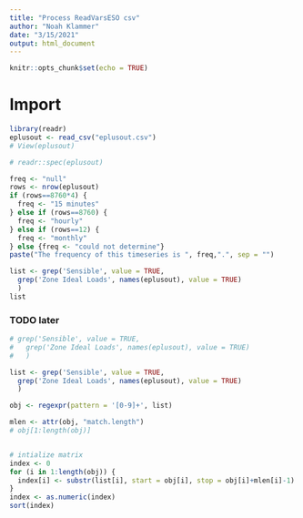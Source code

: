 ```yaml
---
title: "Process ReadVarsESO csv"
author: "Noah Klammer"
date: "3/15/2021"
output: html_document
---
```


```r
knitr::opts_chunk$set(echo = TRUE)
```

# Import

```r
library(readr)
eplusout <- read_csv("eplusout.csv")
# View(eplusout)
```


```r
# readr::spec(eplusout)

freq <- "null"
rows <- nrow(eplusout) 
if (rows==8760*4) {
  freq <- "15 minutes"
} else if (rows==8760) {
  freq <- "hourly"
} else if (rows==12) {
  freq <- "monthly"
} else {freq <- "could not determine"}
paste("The frequency of this timeseries is ", freq,".", sep = "")
```

```r
list <- grep('Sensible', value = TRUE,
  grep('Zone Ideal Loads', names(eplusout), value = TRUE) 
  )
list
```



### TODO later
```r

# grep('Sensible', value = TRUE,
#   grep('Zone Ideal Loads', names(eplusout), value = TRUE) 
#   )

list <- grep('Sensible', value = TRUE,
  grep('Zone Ideal Loads', names(eplusout), value = TRUE) 
  )

obj <- regexpr(pattern = '[0-9]+', list)

mlen <- attr(obj, "match.length")
# obj[1:length(obj)]


# intialize matrix
index <- 0
for (i in 1:length(obj)) {
  index[i] <- substr(list[i], start = obj[i], stop = obj[i]+mlen[i]-1)
}
index <- as.numeric(index)
sort(index)
```


<br><br><br>